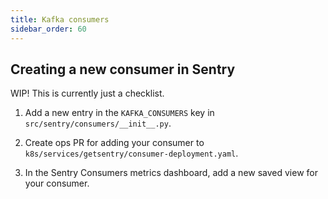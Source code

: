 ```yaml
---
title: Kafka consumers
sidebar_order: 60
---
```


## Creating a new consumer in Sentry

WIP! This is currently just a checklist.

1. Add a new entry in the `KAFKA_CONSUMERS` key in
   `src/sentry/consumers/__init__.py`.

2. Create ops PR for adding your consumer to
   `k8s/services/getsentry/consumer-deployment.yaml`.

3. In the Sentry Consumers metrics dashboard, add a new saved view for your
   consumer.
